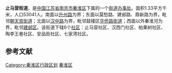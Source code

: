 '''止马营街道'''，是[[中国|中国]][[江苏省|江苏省]][[南京市|南京市]][[秦淮区|秦淮区]]下属的一个[[街道办事处|街道办事处]]。面积1.33平方千米，人口53041人。南面以[[升州路|升州路]]为界；东面以莫愁路、建邺路、鼎新路为界，毗邻[[朝天宫街道|朝天宫街道]]；北面以[[汉中路|汉中路]]为界，毗邻鼓楼区[[华侨路街道|华侨路街道]]；西面以外秦淮河为界，毗邻[[建邺区|建邺区]]。该街道下辖6个[[社区|社区]]：止马营社区、汉西门社区、柏果树社区、陶李王巷社区、安品街社区、七家湾社区。

==参考文献==
{{Reflist}}

{{Nanjing stub}}
{{南京市秦淮区行政区划}}

[[Category:秦淮区行政区划|Category:秦淮区行政区划]]
[[Category:南京市街道|秦淮区]]
